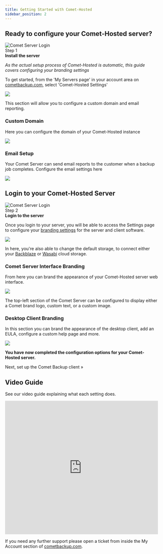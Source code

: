```yaml
---
title: Getting Started with Comet-Hosted
sidebar_position: 2
---
```


## Ready to configure your Comet-Hosted server?

<div
  style={{
    height: 84,
    background: "rgb(219, 60, 51)",
    color: "white",
    padding: "10px 30px 10px 100px",
    textAlign: "left",
    position: "relative",
    fontSize: "140%",
  }}
>
  <div
    style={{
      pointer: "cursor",
    }}
  >
    <img
      src={
        require("./images/email-1-six-steps-01-79c900d6bc3f560aed26a2bab056cf8a.751.png")
          .default
      }
      alt="Comet Server Login"
      style={{
        width: 64,
        height: 64,
        position: "absolute",
        left: 10,
      }}
    />
  </div>
  Step 1<br />
  <strong
    style={{
      color: "white",
    }}
  >
    Install the server
  </strong>
</div>

_As the actual setup process of Comet-Hosted is automatic, this guide covers configuring your branding settings_

To get started, from the 'My Servers page' in your account area on [cometbackup.com](https://cometbackup.com/), select 'Comet-Hosted Settings'

![](./images/comethostedmyservers-16ecd505a837a430ea0e6b44b349a03b.527.png)

This section will allow you to configure a custom domain and email reporting.

### Custom Domain

Here you can configure the domain of your Comet-Hosted instance

![](./images/comethostedcustomdomain-3297cdccbdf1a93b09434f9d25285788.620.png)

### Email Setup

Your Comet Server can send email reports to the customer when a backup job completes. Configure the email settings here

![](./images/comethostedemailsetup-8e88dd5c7b2168bad624c564309246ba.620.png)

## Login to your Comet-Hosted Server

<div
  style={{
    height: 84,
    background: "rgb(219, 60, 51)",
    color: "white",
    padding: "10px 30px 10px 100px",
    textAlign: "left",
    position: "relative",
    fontSize: "140%",
  }}
>
  <div
    style={{
      pointer: "cursor",
    }}
  >
    <img
      src={
        require("./images/email-1-six-steps-02-5ac5a9019a38d5c9821b66fc533cf22f.751.png")
          .default
      }
      alt="Comet Server Login"
      style={{
        width: 64,
        height: 64,
        position: "absolute",
        left: 10,
      }}
    />
  </div>
  Step 2<br />
  <strong
    style={{
      color: "white",
    }}
  >
    Login to the server
  </strong>
</div>

Once you login to your server, you will be able to access the Settings page to configure your [branding settings](https://docs.cometbackup.com/latest/installation/comet-server-configuration#software-build-role) for the server and client software.

![](./images/cometgowizard-bb0263c1277d48c07f6aaabcb54e6639.444.png)

In here, you're also able to change the default storage, to connect either your [Backblaze](https://www.youtube.com/watch?v=OF8oZp76Unk) or [Wasabi](https://youtu.be/RDiihFwFiig) cloud storage.

### Comet Server Interface Branding

From here you can brand the appearance of your Comet-Hosted server web interface.

![](./images/cometgoserverbranding-b6e06a76d8f872bbc729a4ad57420386.1030.png)

The top-left section of the Comet Server can be configured to display either a Comet brand logo, custom text, or a custom image.

### Desktop Client Branding

In this section you can brand the appearance of the desktop client, add an EULA, configure a custom help page and more.

![](./images/settingspage-1500-swbuild-branding-21332d96ac73ba38999bceb4dc5c27d1.1050.png)

**You have now completed the configuration options for your Comet-Hosted server.**

Next, set up the Comet Backup client »

## Video Guide

See our video guide explaining what each setting does.

<iframe
  width="100%"
  height="440"
  src="https://www.youtube.com/embed/EmUndzvBfpI"
  title="Comet Backup - Re-branding"
  frameborder="0"
  allow="accelerometer; autoplay; clipboard-write; encrypted-media; gyroscope; picture-in-picture"
  allowfullscreen
></iframe>

If you need any further support please open a ticket from inside the My Account section of [cometbackup.com](https://cometbackup.com/).
